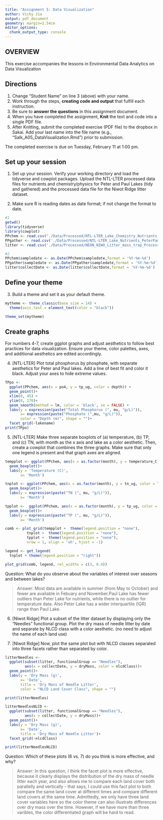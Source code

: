 ```yaml
---
title: "Assignment 5: Data Visualization"
author: Vicky Jia
output: pdf_document
geometry: margin=2.54cm
editor_options: 
  chunk_output_type: console
---
```


## OVERVIEW

This exercise accompanies the lessons in Environmental Data Analytics on Data Visualization 

## Directions
1. Change "Student Name" on line 3 (above) with your name.
3. Work through the steps, **creating code and output** that fulfill each instruction.
4. Be sure to **answer the questions** in this assignment document.
6. When you have completed the assignment, **Knit** the text and code into a single PDF file.
8. After Knitting, submit the completed exercise (PDF file) to the dropbox in Sakai. Add your last name into the file name (e.g., "Salk_A05_DataVisualization.Rmd") prior to submission.

The completed exercise is due on Tuesday, February 11 at 1:00 pm.



## Set up your session 
1. Set up your session. Verify your working directory and load the tidyverse and cowplot packages. Upload the NTL-LTER processed data files for nutrients and chemistry/physics for Peter and Paul Lakes (tidy and gathered) and the processed data file for the Niwot Ridge litter dataset. 

2. Make sure R is reading dates as date format; if not change the format to date.

```r
#1
getwd()
library(tidyverse)
library(cowplot)
PPchem <- read.csv("./Data/Processed/NTL-LTER_Lake_Chemistry_Nutrients_PeterPaul_Processed.csv")
PPgather <- read.csv('./Data/Processed/NTL-LTER_Lake_Nutrients_PeterPaulGathered_Processed.csv')
litter <- read.csv('./Data/Processed/NEON_NIWO_Litter_mass_trap_Processed.csv')

#2
PPchem$sampledate <- as.Date(PPchem$sampledate,format = '%Y-%m-%d')
PPgather$sampledate <- as.Date(PPgather$sampledate,format = '%Y-%m-%d')
litter$collectDate <- as.Date(litter$collectDate,format = '%Y-%m-%d')
```
## Define your theme
3. Build a theme and set it as your default theme.

```r
mytheme <- theme_classic(base_size = 14) +
  theme(axis.text = element_text(color = "black"))

theme_set(mytheme)
```

## Create graphs
For numbers 4-7, create ggplot graphs and adjust aesthetics to follow best practices for data visualization. Ensure your theme, color palettes, axes, and additional aesthetics are edited accordingly.

4. [NTL-LTER] Plot total phosphorus by phosphate, with separate aesthetics for Peter and Paul lakes. Add a line of best fit and color it black. Adjust your axes to hide extreme values.

```r
TPpo <-
  ggplot(PPchem, aes(x = po4, y = tp_ug, color = depth)) +
  geom_point()+
  xlim(0, 45) +
  ylim(0, 170)+
  geom_smooth(method = lm, color = 'black', se = FALSE) +
  labs(y = expression(paste("Total Phosphorus (", mu, "g/L)")),
       x= expression(paste("Phosphate (",mu, "g/L)")),
       color = "Depth (m)", shape = "")+
  facet_grid(~lakename)
print(TPpo)
```


5. [NTL-LTER] Make three separate boxplots of (a) temperature, (b) TP, and (c) TN, with month as the x axis and lake as a color aesthetic. Then, create a cowplot that combines the three graphs. Make sure that only one legend is present and that graph axes are aligned.

```r
tempplot <- ggplot(PPchem, aes(x = as.factor(month), y = temperature_C, color = lakename))+
  geom_boxplot()+
  labs(y = 'Temperature (C)',
       x= 'Month')

tnplot <- ggplot(PPchem, aes(x = as.factor(month), y = tn_ug, color = lakename))+
  geom_boxplot()+
  labs(y = expression(paste("TN (", mu, "g/L)")),
       x= 'Month')

tpplot <-  ggplot(PPchem, aes(x = as.factor(month), y = tp_ug, color = lakename))+
  geom_boxplot()+
  labs(y = expression(paste("TP (", mu, "g/L)")),
       x= 'Month')

comb <- plot_grid(tempplot +  theme(legend.position = "none"),
          tnplot +  theme(legend.position = "none"),
          tpplot +  theme(legend.position = "none"), 
          nrow = 1, align = 'vh', hjust = -1)

legend <- get_legend(
  tnplot + theme(legend.position = "right")) 

plot_grid(comb, legend, rel_widths = c(3, 0.4))


```

Question: What do you observe about the variables of interest over seasons and between lakes? 

> Answer: Most data are available in summer (from May to October) and fewer are available in Febuary and November.Paul Lake has fewer outliers than Peter Lake for nutrients, while there is no outlier for temperature data. Also Peter Lake has a wider interquartile (IQR) range than Paul Lake.

6. [Niwot Ridge] Plot a subset of the litter dataset by displaying only the "Needles" functional group. Plot the dry mass of needle litter by date and separate by NLCD class with a color aesthetic. (no need to adjust the name of each land use)

7. [Niwot Ridge] Now, plot the same plot but with NLCD classes separated into three facets rather than separated by color. 

```r
litterNeedles <-
  ggplot(subset(litter, functionalGroup == "Needles"),
         aes(x = collectDate, y = dryMass, color = nlcdClass))+
  geom_point()+
  labs(y = 'Dry Mass (g)',
       x= 'Date',
       title = 'Dry Mass of Needle Litter',
       color = "NLCD Land Cover Class", shape = "")

print(litterNeedles)

litterNeedlesNLCD <-
  ggplot(subset(litter, functionalGroup == "Needles"),
         aes(x = collectDate, y = dryMass))+
  geom_point()+
  labs(y = 'Dry Mass (g)',
       x= 'Date',
       title = 'Dry Mass of Needle Litter')+
  facet_grid(~nlcdClass)

print(litterNeedlesNLCD)

```

Question: Which of these plots (6 vs. 7) do you think is more effective, and why? 

> Answer: In this question, I think the facet plot is more effective, because it clearly displays the distribution of the dry mass of needle litter each year, and also allows me to compare each land cover both parallelly and vertically - that says, I could  use this fact plot to both compare the same land cover at different times and compare different land covers at the same time. Admittedly, we only have three land cover variables here so the color theme can also illustrate differences over dry mass over the time. However, if we have more than three varibles, the color differentiated graph will be hard to read.